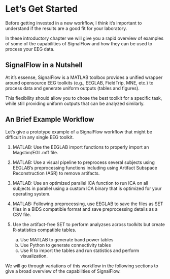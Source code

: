 # Let's Get Started {#sec-getting-started .unnumbered}

Before getting invested in a new workflow, I think it's important to understand if the results are a good fit for your laboratory. 

In these introductory chapter we will give you a rapid overview of examples of some of the capabilities of SignalFlow and how they can be used to process your EEG data.

## SignalFlow in a Nutshell

At it's essense, SignalFlow is a MATLAB toolbox provides a unified wrapper around opensource EEG toolkits (e.g., EEGLAB, FieldTrip, MNE, etc.) to process data and generate uniform outputs (tables and figures).

This flexibility should allow you to chose the best toolkit for a specific task, while still providing uniform outputs that can be analyzed similarly. 

## An Brief Example Workflow

Let's give a prototype example of a SignalFlow workflow that might be difficult in any single EEG toolkit.

1. MATLAB: Use the EEGLAB import functions to properly import an Magstim/EGI .mff file.

2. MATLAB: Use a visual pipeline to preprocess several subjects using EEGLAB's preprocessing functions including using Artifact Subspace Reconstruction (ASR) to remove artifacts.

3. MATLAB: Use an optimized parallel ICA function to run ICA on all subjects in parallel using a custom ICA binary that is optimized for your operating system.

4. MATLAB: Following preprocessing, use EEGLAB to save the files as SET files in a BIDS compatible format and save preprocessing details as a CSV file.

5. Use the artifact-free SET to perform analyzses across toolkits but create R-statistics compatible tables.
    a. Use MATLAB to generate band power tables
    b. Use Python to generate connectivity tables
    c. Use R to import the tables and run statistics and perform visualization.

We will go through variations of this workflow in the following sections to give a broad overview of the capabilities of SignalFlow.
